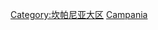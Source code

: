 {{Commons category|Geography of Campania}}

[[Category:坎帕尼亚大区|Category:坎帕尼亚大区]]
[[Category:意大利各大區地理|Campania]]